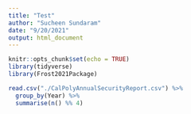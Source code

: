 ```yaml
---
title: "Test"
author: "Sucheen Sundaram"
date: "9/20/2021"
output: html_document
---
```


```r
knitr::opts_chunk$set(echo = TRUE)
library(tidyverse)
library(Frost2021Package)
```

```r
read.csv("./CalPolyAnnualSecurityReport.csv") %>%
  group_by(Year) %>%
  summarise(n() %% 4)
```

